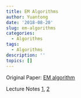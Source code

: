 ```yaml
---
title: EM Algorithms
author: Yuantong
date: '2018-08-20'
slug: em-algorithms
categories:
  - Algorithms
tags:
  - Algorithms
description: ''
topics: []
---
```



Original Paper: [EM algorithm](https://www.jstor.org/stable/pdf/2984875.pdf)

Lecture Notes [1](https://www.stat.cmu.edu/~cshalizi/350/lectures/29/lecture-29.pdf), [2](https://www.stat.cmu.edu/~cshalizi/uADA/12/lectures/ch20.pdf)
